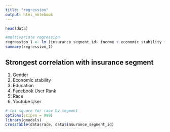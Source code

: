 ```yaml
---
title: "regression"
output: html_notebook
---
```


```r
head(data)
```


```r
#multivariate regression
regression_1 <- lm (insurance_segment_id~ income + economic_stability + education_id + facebook_user_rank + race_code + youtube_user_rank + gender_dum,  data=data)
summary(regression_1)
```

## Strongest correlation with insurance segment
1. Gender
2. Economic stability
3. Education
4. Facebook User Rank
5. Race
6. Youtube User 

```r
# chi square for race by segment
options(scipen = 999)
library(gmodels)
CrossTable(data$race, data$insurance_segment_id)
```

